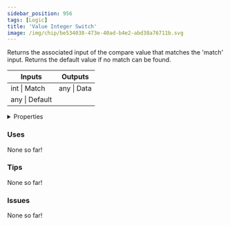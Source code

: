 ```yaml
---
sidebar_position: 956
tags: [Logic]
title: 'Value Integer Switch'
image: /img/chip/be534038-473e-40ad-b4e2-abd38a76711b.svg
---
```


Returns the associated input of the compare value that matches the 'match' input. Returns the default value if no match can be found.



<IChip uuid="be534038-473e-40ad-b4e2-abd38a76711b"/>

<table><thead><tr><th>Inputs</th><th>Outputs</th></tr></thead><tbody><tr><td>int | Match</td><td>any | Data</td></tr><tr><td>any | Default</td><td /></tr></tbody></table>

<details>
  <summary>Properties</summary>
  <div>
    <div>
    <table>
      <tbody>
        <tr>
          <td>Is beta required?</td>
          <td>No</td>
        </tr>
        <tr>
          <td>Is chip a trolling risk?</td>
          <td>No</td>
        </tr>
        <tr>
          <td>Is chip a role assignment risk?</td>
          <td>No</td>
        </tr>
        <tr>
          <td>Chip UUID</td>
          <td>be534038-473e-40ad-b4e2-abd38a76711b</td>
        </tr>
        <tr>
          <td>Room availability</td>
          <td>Available everywhere</td>
        </tr>
      </tbody>
    </table>
    </div>
  </div>
</details>

### Uses

None so far!

### Tips

None so far!

### Issues

None so far!